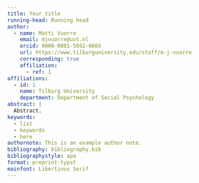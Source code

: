 ```yaml
---
title: Your title
running-head: Running head
author:
  - name: Matti Vuorre
    email: mjvuorre@uvt.nl
    orcid: 0000-0001-5052-066X
    url: https://www.tilburguniversity.edu/staff/m-j-vuorre
    corresponding: true
    affiliation:
      - ref: 1
affiliations:
  - id: 1
    name: Tilburg University
    department: Department of Social Psychology
abstract: |
  Abstract.
keywords: 
  - list 
  - keywords
  - here
authornote: This is an example author note.
bibliography: bibliography.bib
bibliographystyle: apa
format: preprint-typst
mainfont: Libertinus Serif
---
```

